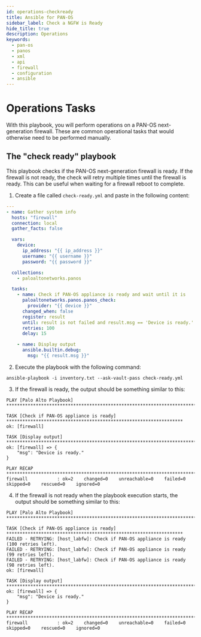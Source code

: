 ```yaml
---
id: operations-checkready
title: Ansible for PAN-OS
sidebar_label: Check a NGFW is Ready
hide_title: true
description: Operations
keywords:
  - pan-os
  - panos
  - xml
  - api
  - firewall
  - configuration
  - ansible
---
```



# Operations Tasks

With this playbook, you will perform operations on a PAN-OS next-generation firewall. These are common operational tasks that would otherwise need to be performed manually.

<Assumptions />

<LabGuidance />

## The "check ready" playbook

This playbook checks if the PAN-OS next-generation firewall is ready. If the firewall is not ready, the check will retry multiple times until the firewall is ready. This can be useful when waiting for a firewall reboot to complete.

1. Create a file called `check-ready.yml` and paste in the following content:

```yaml
---
- name: Gather system info
  hosts: "firewall"
  connection: local
  gather_facts: false

  vars:
    device:
      ip_address: "{{ ip_address }}"
      username: "{{ username }}"
      password: "{{ password }}"

  collections:
    - paloaltonetworks.panos

  tasks:
    - name: Check if PAN-OS appliance is ready and wait until it is
      paloaltonetworks.panos.panos_check:
        provider: "{{ device }}"
      changed_when: false
      register: result
      until: result is not failed and result.msg == 'Device is ready.'
      retries: 100
      delay: 15

    - name: Display output
      ansible.builtin.debug:
        msg: "{{ result.msg }}"
```

2. Execute the playbook with the following command:

```
ansible-playbook -i inventory.txt --ask-vault-pass check-ready.yml
```

3. If the firewall is ready, the output should be something similar to this:

```
PLAY [Palo Alto Playbook] **********************************************************************************

TASK [Check if PAN-OS appliance is ready] ******************************************************************
ok: [firewall]

TASK [Display output] **************************************************************************************
ok: [firewall] => {
    "msg": "Device is ready."
}

PLAY RECAP *************************************************************************************************
firewall           : ok=2    changed=0    unreachable=0    failed=0    skipped=0    rescued=0    ignored=0
```

4. If the firewall is not ready when the playbook execution starts, the output should be something similar to this:

```
PLAY [Palo Alto Playbook] **********************************************************************************

TASK [Check if PAN-OS appliance is ready] ******************************************************************
FAILED - RETRYING: [host_labfw]: Check if PAN-OS appliance is ready (100 retries left).
FAILED - RETRYING: [host_labfw]: Check if PAN-OS appliance is ready (99 retries left).
FAILED - RETRYING: [host_labfw]: Check if PAN-OS appliance is ready (98 retries left).
ok: [firewall]

TASK [Display output] **************************************************************************************
ok: [firewall] => {
    "msg": "Device is ready."
}

PLAY RECAP *************************************************************************************************
firewall           : ok=2    changed=0    unreachable=0    failed=0    skipped=0    rescued=0    ignored=0
```

<ClosingNotes />
